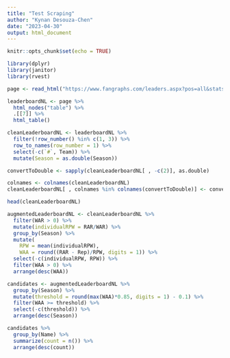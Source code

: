 ```yaml
---
title: "Test Scraping"
author: "Kynan Desouza-Chen"
date: "2023-04-30"
output: html_document
---
```


```r
knitr::opts_chunk$set(echo = TRUE)
```

```r
library(dplyr)
library(janitor)
library(rvest)
```

```r
page <- read_html("https://www.fangraphs.com/leaders.aspx?pos=all&stats=bat&lg=nl&qual=y&type=c,4,6,7,9,10,11,14,16,21,289,290,291,292,61,53,111,203,54,56,199,204,55,57,58&season=2022&month=0&season1=1871&ind=1&team=0&rost=&age=&filter=&players=&startdate=&enddate=&page=1_10000")
```

```r
leaderboardNL <- page %>% 
  html_nodes("table") %>%
  .[[7]] %>%
  html_table()
```

```r
cleanLeaderboardNL <- leaderboardNL %>%
  filter(!row_number() %in% c(1, 3)) %>%
  row_to_names(row_number = 1) %>%
  select(-c(`#`, Team)) %>%
  mutate(Season = as.double(Season))

convertToDouble <- sapply(cleanLeaderboardNL[ , -c(2)], as.double)

colnames <- colnames(cleanLeaderboardNL)
cleanLeaderboardNL[ , colnames %in% colnames(convertToDouble)] <- convertToDouble

head(cleanLeaderboardNL)
```

```r
augmentedLeaderboardNL <- cleanLeaderboardNL %>%
  filter(WAR > 0) %>%
  mutate(individualRPW = RAR/WAR) %>%
  group_by(Season) %>%
  mutate(
    RPW = mean(individualRPW), 
    WAA = round((RAR - Rep)/RPW, digits = 1)) %>%
  select(-c(individualRPW, RPW)) %>%
  filter(WAA > 0) %>%
  arrange(desc(WAA))
```

```r
candidates <- augmentedLeaderboardNL %>%
  group_by(Season) %>%
  mutate(threshold = round(max(WAA)*0.85, digits = 1) - 0.1) %>%
  filter(WAA >= threshold) %>%
  select(-c(threshold)) %>%
  arrange(desc(Season))
```

```r
candidates %>%
  group_by(Name) %>%
  summarize(count = n()) %>%
  arrange(desc(count))
```



